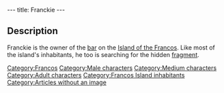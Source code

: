 ---
title: Franckie
---

{{Character|
Name=Franckie|
Image=DIVERS.gif|
Race=[[Franco]]|
Gender=Male|
Size=Medium|
Age=Adult}}

{{Quote|
Quote=You have to be crazy to believe all these stories of fragment hunting. Me, I think Roger lost it at home before getting eaten by a monster. What are you gonna do?, at least its good for business.|
Character=Franckie}}

==Description==
Franckie is the owner of the [[Franckie's|bar]] on the [[Island of the Francos]]. Like most of the island's inhabitants, he too is searching for the hidden [[Francos fragment|fragment]].

{{Stub}}

[[Category:Francos]]
[[Category:Male characters]]
[[Category:Medium characters]]
[[Category:Adult characters]]
[[Category:Francos Island inhabitants]]
[[Category:Articles without an image]]